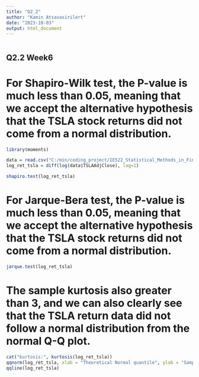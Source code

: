 ```yaml
---
title: "Q2_2"
author: "Kamin Atsavasirilert"
date: "2023-10-03"
output: html_document
---
```


```r
```

## Q2.2 Week6
# For  Shapiro-Wilk test, the P-value is much less than 0.05, meaning that we accept the alternative hypothesis that the TSLA stock returns did not come from a normal distribution.


```r
library(moments)

data = read.csv("C:/min/coding_project/IE522_Statistical_Methods_in_Finance/Week6/TSLANVDA.csv")
log_ret_tsla = diff(log(data$TSLAAdjClose), lag=1)

shapiro.test(log_ret_tsla)
```

# For  Jarque-Bera test, the P-value is much less than 0.05, meaning that we accept the alternative hypothesis that the TSLA stock returns did not come from a normal distribution.

```r
jarque.test(log_ret_tsla)
```

# The sample kurtosis also greater than 3, and we can also clearly see that the TSLA return data did not follow a normal distribution from the normal Q-Q plot.
```r
cat("kurtosis:", kurtosis(log_ret_tsla))
qqnorm(log_ret_tsla, xlab = "Theoretical Normal quantile", ylab = "Sample quantile")
qqline(log_ret_tsla)
```